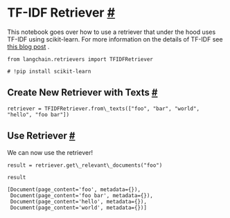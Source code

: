  TF-IDF Retriever
 [#](#tf-idf-retriever "Permalink to this headline")
=======================================================================
 This notebook goes over how to use a retriever that under the hood uses TF-IDF using scikit-learn.
 For more information on the details of TF-IDF see
 [this blog post](https://medium.com/data-science-bootcamp/tf-idf-basics-of-information-retrieval-48de122b2a4c) 
 .
```
from langchain.retrievers import TFIDFRetriever
```
```
# !pip install scikit-learn
```
 Create New Retriever with Texts
 [#](#create-new-retriever-with-texts "Permalink to this headline")
-----------------------------------------------------------------------------------------------------
```
retriever = TFIDFRetriever.from\_texts(["foo", "bar", "world", "hello", "foo bar"])
```
 Use Retriever
 [#](#use-retriever "Permalink to this headline")
-----------------------------------------------------------------
 We can now use the retriever!
```
result = retriever.get\_relevant\_documents("foo")
```
```
result
```
```
[Document(page_content='foo', metadata={}),
 Document(page_content='foo bar', metadata={}),
 Document(page_content='hello', metadata={}),
 Document(page_content='world', metadata={})]
```